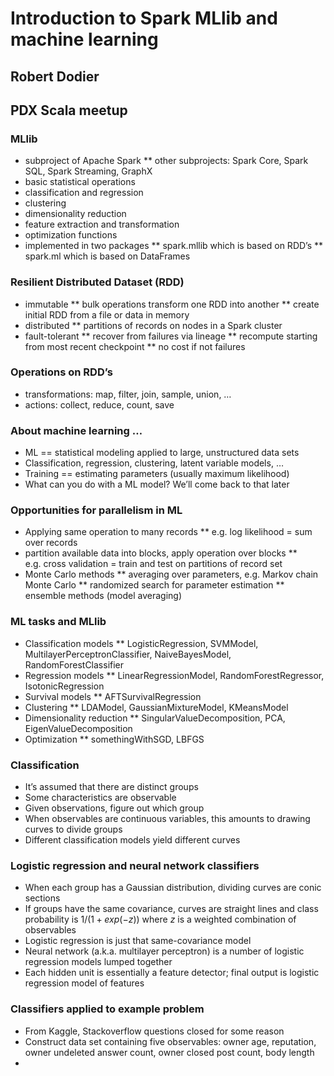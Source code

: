 # Introduction to Spark MLlib and machine learning

## Robert Dodier
## PDX Scala meetup

### MLlib

 * subproject of Apache Spark
 ** other subprojects: Spark Core, Spark SQL, Spark Streaming, GraphX
 * basic statistical operations
 * classification and regression
 * clustering
 * dimensionality reduction
 * feature extraction and transformation
 * optimization functions
 * implemented in two packages
 ** spark.mllib which is based on RDD's
 ** spark.ml which is based on DataFrames

### Resilient Distributed Dataset (RDD)
 
 * immutable
 ** bulk operations transform one RDD into another
 ** create initial RDD from a file or data in memory
 * distributed
 ** partitions of records on nodes in a Spark cluster
 * fault-tolerant
 ** recover from failures via lineage
 ** recompute starting from most recent checkpoint
 ** no cost if not failures

### Operations on RDD's

 * transformations: map, filter, join, sample, union, ...
 * actions: collect, reduce, count, save

### About machine learning ...

 * ML == statistical modeling applied to large, unstructured data sets
 * Classification, regression, clustering, latent variable models, ...
 * Training == estimating parameters (usually maximum likelihood)
 * What can you do with a ML model? We'll come back to that later 

### Opportunities for parallelism in ML

 * Applying same operation to many records
 ** e.g. log likelihood = sum over records
 * partition available data into blocks, apply operation over blocks
 ** e.g. cross validation = train and test on partitions of record set
 * Monte Carlo methods
 ** averaging over parameters, e.g. Markov chain Monte Carlo
 ** randomized search for parameter estimation
 ** ensemble methods (model averaging)

### ML tasks and MLlib

 * Classification models
 ** LogisticRegression, SVMModel, MultilayerPerceptronClassifier,
    NaiveBayesModel, RandomForestClassifier
 * Regression models
 ** LinearRegressionModel, RandomForestRegressor, IsotonicRegression
 * Survival models
 ** AFTSurvivalRegression
 * Clustering
 ** LDAModel, GaussianMixtureModel, KMeansModel
 * Dimensionality reduction
 ** SingularValueDecomposition, PCA, EigenValueDecomposition
 * Optimization
 ** somethingWithSGD, LBFGS

### Classification

 * It's assumed that there are distinct groups
 * Some characteristics are observable
 * Given observations, figure out which group
 * When observables are continuous variables,
   this amounts to drawing curves to divide groups
 * Different classification models yield different curves

### Logistic regression and neural network classifiers

 * When each group has a Gaussian distribution,
   dividing curves are conic sections
 * If groups have the same covariance,
   curves are straight lines and class probability is
   $1/(1 + exp(-z))$ where $z$ is a weighted combination
   of observables
 * Logistic regression is just that same-covariance model
 * Neural network (a.k.a. multilayer perceptron) is a number of
   logistic regression models lumped together
 * Each hidden unit is essentially a feature detector;
   final output is logistic regression model of features

### Classifiers applied to example problem

 * From Kaggle, Stackoverflow questions closed for some reason
 * Construct data set containing five observables:
   owner age, reputation, owner undeleted answer count,
   owner closed post count, body length
 * 
 

